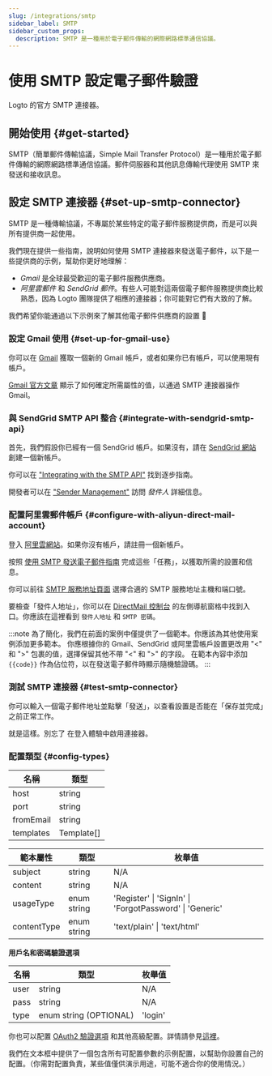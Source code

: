 ```yaml
---
slug: /integrations/smtp
sidebar_label: SMTP
sidebar_custom_props:
  description: SMTP 是一種用於電子郵件傳輸的網際網路標準通信協議。
---
```



# 使用 SMTP 設定電子郵件驗證

Logto 的官方 SMTP 連接器。

<GuideTip />

## 開始使用 \{#get-started}

SMTP（簡單郵件傳輸協議，Simple Mail Transfer Protocol）是一種用於電子郵件傳輸的網際網路標準通信協議。郵件伺服器和其他訊息傳輸代理使用 SMTP 來發送和接收訊息。

## 設定 SMTP 連接器 \{#set-up-smtp-connector}

SMTP 是一種傳輸協議，不專屬於某些特定的電子郵件服務提供商，而是可以與所有提供商一起使用。

我們現在提供一些指南，說明如何使用 SMTP 連接器來發送電子郵件，以下是一些提供商的示例，幫助你更好地理解：

- _Gmail_ 是全球最受歡迎的電子郵件服務供應商。
- _阿里雲郵件_ 和 _SendGrid 郵件_。有些人可能對這兩個電子郵件服務提供商比較熟悉，因為 Logto 團隊提供了相應的連接器；你可能對它們有大致的了解。

我們希望你能通過以下示例來了解其他電子郵件供應商的設置 :rocket:

### 設定 Gmail 使用 \{#set-up-for-gmail-use}

你可以在 [Gmail](https://mail.google.com/) 獲取一個新的 Gmail 帳戶，或者如果你已有帳戶，可以使用現有帳戶。

[Gmail 官方文章](https://support.google.com/a/answer/176600) 顯示了如何確定所需屬性的值，以通過 SMTP 連接器操作 Gmail。

### 與 SendGrid SMTP API 整合 \{#integrate-with-sendgrid-smtp-api}

首先，我們假設你已經有一個 SendGrid 帳戶。如果沒有，請在 [SendGrid 網站](https://app.sendgrid.com/) 創建一個新帳戶。

你可以在 ["Integrating with the SMTP API"](https://docs.sendgrid.com/for-developers/sending-email/integrating-with-the-smtp-api) 找到逐步指南。

開發者可以在 ["Sender Management"](https://mc.sendgrid.com/senders) 訪問 _發件人_ 詳細信息。

### 配置阿里雲郵件帳戶 \{#configure-with-aliyun-direct-mail-account}

登入 [阿里雲網站](https://cn.aliyun.com/)。如果你沒有帳戶，請註冊一個新帳戶。

按照 [使用 SMTP 發送電子郵件指南](https://www.alibabacloud.com/help/en/directmail/latest/send-emails-using-smtp) 完成這些「任務」，以獲取所需的設置和信息。

你可以前往 [SMTP 服務地址頁面](https://www.alibabacloud.com/help/en/directmail/latest/smtp-service-address) 選擇合適的 SMTP 服務地址主機和端口號。

要檢查「發件人地址」，你可以在 [DirectMail 控制台](https://dm.console.aliyun.com/) 的左側導航窗格中找到入口。你應該在這裡看到 `發件人地址` 和 `SMTP 密碼`。

:::note
為了簡化，我們在前面的案例中僅提供了一個範本。你應該為其他使用案例添加更多範本。
你應根據你的 Gmail、SendGrid 或阿里雲帳戶設置更改用 "\<" 和 ">" 包裹的值，選擇保留其他不帶 "\<" 和 ">" 的字段。
在範本內容中添加 `{{code}}` 作為佔位符，以在發送電子郵件時顯示隨機驗證碼。
:::

### 測試 SMTP 連接器 \{#test-smtp-connector}

你可以輸入一個電子郵件地址並點擊「發送」，以查看設置是否能在「保存並完成」之前正常工作。

就是這樣。別忘了 <MainSiteUrl href="/connectors/email-connectors/#enable-email-sign-up-or-sign-in">在登入體驗中啟用連接器</MainSiteUrl>。

### 配置類型 \{#config-types}

| 名稱      | 類型       |
| --------- | ---------- |
| host      | string     |
| port      | string     |
| fromEmail | string     |
| templates | Template[] |

| 範本屬性    | 類型        | 枚舉值                                                  |
| ----------- | ----------- | ------------------------------------------------------- |
| subject     | string      | N/A                                                     |
| content     | string      | N/A                                                     |
| usageType   | enum string | 'Register' \| 'SignIn' \| 'ForgotPassword' \| 'Generic' |
| contentType | enum string | 'text/plain' \| 'text/html'                             |

**用戶名和密碼驗證選項**

| 名稱 | 類型                   | 枚舉值  |
| ---- | ---------------------- | ------- |
| user | string                 | N/A     |
| pass | string                 | N/A     |
| type | enum string (OPTIONAL) | 'login' |

你也可以配置 [OAuth2 驗證選項](https://nodemailer.com/smtp/oauth2/) 和其他高級配置。詳情請參見[這裡](https://nodemailer.com/smtp/)。

我們在文本框中提供了一個包含所有可配置參數的示例配置，以幫助你設置自己的配置。（你需對配置負責，某些值僅供演示用途，可能不適合你的使用情況。）
